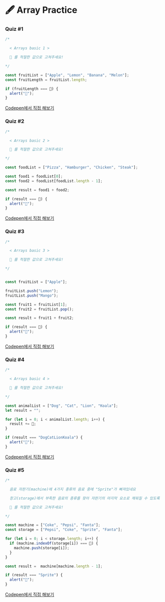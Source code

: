 # 🖋  Array Practice

### Quiz #1

```javascript
/*

  < Arrays basic 1 >

  💬 를 적절한 값으로 고쳐주세요!

*/

const fruitList = ["Apple", "Lemon", "Banana", "Melon"];
const fruitLength = fruitList.length;

if (fruitLength === 💬) {
  alert("🎉");
}
```

[Codepen에서 직접 해보기](https://codepen.io/vanillacoding/pen/mdBYjLB)



### Quiz #2

```javascript
/*

  < Arrays basic 2 >

  💬 를 적절한 값으로 고쳐주세요!

*/

const foodList = ["Pizza", "Hamburger", "Chicken", "Steak"];

const food1 = foodList[0];
const food2 = foodList[foodList.length - 1];

const result = food1 + food2;

if (result === 💬) {
  alert("🎉");
}
```

[Codepen에서 직접 해보기](https://codepen.io/vanillacoding/pen/eYGajrq)



### Quiz #3

```javascript
/*

  < Arrays basic 3 >

  💬 를 적절한 값으로 고쳐주세요!

*/


const fruitList = ["Apple"];

fruitList.push("Lemon");
fruitList.push("Mango");

const fruit1 = fruitList[1];
const fruit2 = fruitList.pop();

const result = fruit1 + fruit2;

if (result === 💬) {
  alert("🎉");
}
```

[Codepen에서 직접 해보기](https://codepen.io/vanillacoding/pen/zYEQLLG)



### Quiz #4

```javascript
/*

  < Arrays basic 4 >

  💬 를 적절한 값으로 고쳐주세요!

*/

const animalList = ["Dog", "Cat", "Lion", "Koala"];
let result = "";

for (let i = 0; i < animalList.length; i++) {
  result += 💬;
}

if (result === "DogCatLionKoala") {
  alert("🎉");
}
```

[Codepen에서 직접 해보기](https://codepen.io/vanillacoding/pen/oNGRMMB)



### Quiz #5

```javascript
/*

  음료 자판기(machine)에 4가지 종류의 음료 중에 "Sprite"가 빠져있네요

  창고(storage)에서 부족한 음료의 종류를 찾아 자판기의 마지막 요소로 채워질 수 있도록

  💬 를 적절한 값으로 고쳐주세요!

*/

const machine = ["Coke", "Pepsi", "Fanta"];
const storage = ["Pepsi", "Coke", "Sprite", "Fanta"];

for (let i = 0; i < storage.length; i++) {
  if (machine.indexOf(storage[i]) === 💬) {
    machine.push(storage[i]);
  }
}

const result =  machine[machine.length - 1];

if (result === "Sprite") {
  alert("🎉");
}
```

[Codepen에서 직접 해보기](https://codepen.io/vanillacoding/pen/MWEdBBM)
